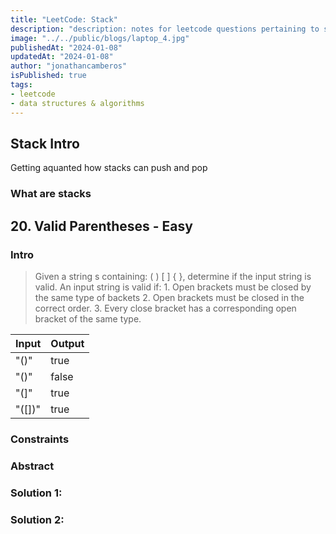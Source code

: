 ```yaml
---
title: "LeetCode: Stack"
description: "description: notes for leetcode questions pertaining to stack problems"
image: "../../public/blogs/laptop_4.jpg"
publishedAt: "2024-01-08"
updatedAt: "2024-01-08"
author: "jonathancamberos"
isPublished: true
tags:
- leetcode
- data structures & algorithms
---
```


## Stack Intro

Getting aquanted how stacks can push and pop

### What are stacks 


## 20. Valid Parentheses - Easy

### Intro
> Given a string s containing: ( ) [ ] \{ \},
> determine if the input string is valid. 
> An input string is valid if: 1. Open brackets must be closed by the same type
> of backets 2. Open brackets must be closed in the correct order. 3. Every close
> bracket has a corresponding open bracket of the same type.

|  Input   | Output  |  
| -------- | ------- | 
| "()"     | true    | 
| "()[]()" | false   |
| "(]"     | true    |
| "([])"   | true    |


### Constraints

### Abstract

### Solution 1: 

### Solution 2: 